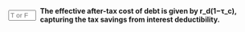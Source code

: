 ::: {.question-block}

<form onsubmit="event.preventDefault(); checkAnswerBox('module8_tf_q68','T')" style="display: flex; align-items: center; gap: 8px;">
  <input type="text" id="module8_tf_q68" name="module8_tf_q68" maxlength="1" placeholder="T or F" style="width: 55px;" data-correct-answer="T" /> 
  <label for="module8_tf_q68"><strong>The effective after-tax cost of debt is given by r_d(1−τ_c), capturing the tax savings from interest deductibility.</strong></label>
</form>

<div id="feedback-module8_tf_q68" class="feedback" data-status="" style="display:none;">
TRUE. The interest tax shield lowers the effective financing cost of debt by the corporate tax rate.
</div>

:::
